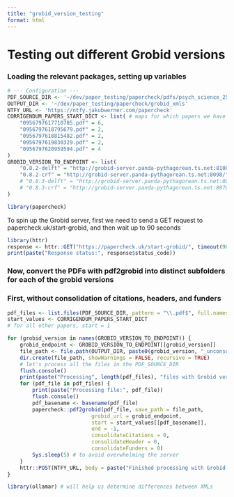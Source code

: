 ```yaml
---
title: "grobid_version_testing"
format: html
---
```


# Testing out different Grobid versions

### Loading the relevant packages, setting up variables

```r
# --- Configuration ---
PDF_SOURCE_DIR <- '~/dev/paper_testing/papercheck/pdfs/psych_science_250_oa'
OUTPUT_DIR <- '~/dev/paper_testing/papercheck/grobid_xmls'
NTFY_URL <- 'https://ntfy.jakubwerner.com/papercheck'
CORRIGENDUM_PAPERS_START_DICT <- list( # maps for which papers we have to specify start=X
    "0956797617710785.pdf" = 6,
    "0956797618795679.pdf" = 2,
    "0956797618815482.pdf" = 2,
    "0956797619830329.pdf" = 2,
    "0956797620959594.pdf" = 4
)
GROBID_VERSION_TO_ENDPOINT <- list(
    "0.8.2-delft" = "http://grobid-server.panda-pythagorean.ts.net:8100/",
    "0.8.2-crf" = "http://grobid-server.panda-pythagorean.ts.net:8098/"
    # "0.8.3-delft" = "http://grobid-server.panda-pythagorean.ts.net:8080/",
    # "0.8.3-crf" = "http://grobid-server.panda-pythagorean.ts.net:8070/"
)

library(papercheck)
```

To spin up the Grobid server, first we need to send a GET request to papercheck.uk/start-grobid, and then wait up to 90 seconds

```r
library(httr)
response <- httr::GET("https://papercheck.uk/start-grobid/", timeout(90), verbose())
print(paste("Response status:", response$status_code))

```

### Now, convert the PDFs with pdf2grobid into distinct subfolders for each of the grobid versions


### First, without consolidation of citations, headers, and funders



```r

pdf_files <- list.files(PDF_SOURCE_DIR, pattern = "\\.pdf$", full.names = TRUE)
start_values <- CORRIGENDUM_PAPERS_START_DICT
# for all other papers, start = 1

for (grobid_version in names(GROBID_VERSION_TO_ENDPOINT)) {
    grobid_endpoint <- GROBID_VERSION_TO_ENDPOINT[[grobid_version]]
    file_path <- file.path(OUTPUT_DIR, paste0(grobid_version, "_unconsolidated"))
    dir.create(file_path, showWarnings = FALSE, recursive = TRUE)
    # let's process all the files in the PDF_SOURCE_DIR
    flush.console()
    print(paste("Processing", length(pdf_files), "files with Grobid version", grobid_version))
    for (pdf_file in pdf_files) {
        print(paste("Processing file:", pdf_file))
        flush.console()
        pdf_basename <- basename(pdf_file)
        papercheck::pdf2grobid(pdf_file, save_path = file_path,
                           grobid_url = grobid_endpoint,
                           start = start_values[[pdf_basename]],
                           end = -1,
                           consolidateCitations = 0,
                           consolidateHeader = 0,
                           consolidateFunders = 0)
        Sys.sleep(5) # to avoid overwhelming the server
    }
    httr::POST(NTFY_URL, body = paste("Finished processing with Grobid version", grobid_version))
}

```


```r
library(ollamar) # will help us determine differences between XMLs
```
